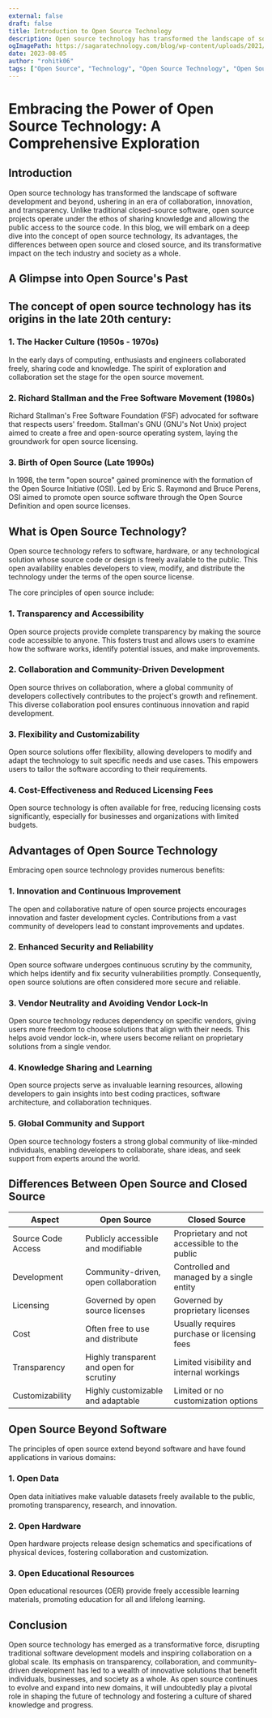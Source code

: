 ```yaml
---
external: false
draft: false
title: Introduction to Open Source Technology
description: Open source technology has transformed the landscape of software development and beyond, ushering in an era of collaboration, innovation, and transparency. Unlike traditional closed-source software, open source projects operate under the ethos of sharing knowledge and allowing the public access to the source code. In this blog, we will embark on a deep dive into the concept of open source technology, its advantages, the differences between open source and closed source, and its transformative impact on the tech industry and society as a whole.
ogImagePath: https://sagaratechnology.com/blog/wp-content/uploads/2021/11/open-source-software.png
date: 2023-08-05
author: "rohitk06"
tags: ["Open Source", "Technology", "Open Source Technology", "Open Source Software", "Open Source Projects", "Open Source Definition", "Open Source Licenses", "Open Source Technology Advantages", "Open Source Technology Benefits", "Open Source Technology Differences", "Open Source Technology vs Closed Source", "Open Source Technology Beyond Software", "Open Data", "Open Hardware", "Open Educational Resources"]
---
```




# Embracing the Power of Open Source Technology: A Comprehensive Exploration


## Introduction

Open source technology has transformed the landscape of software development and beyond, ushering in an era of collaboration, innovation, and transparency. Unlike traditional closed-source software, open source projects operate under the ethos of sharing knowledge and allowing the public access to the source code. In this blog, we will embark on a deep dive into the concept of open source technology, its advantages, the differences between open source and closed source, and its transformative impact on the tech industry and society as a whole.

## A Glimpse into Open Source's Past
## The concept of open source technology has its origins in the late 20th century:

### 1. The Hacker Culture (1950s - 1970s)
In the early days of computing, enthusiasts and engineers collaborated freely, sharing code and knowledge. The spirit of exploration and collaboration set the stage for the open source movement.

### 2. Richard Stallman and the Free Software Movement (1980s)
Richard Stallman's Free Software Foundation (FSF) advocated for software that respects users' freedom. Stallman's GNU (GNU's Not Unix) project aimed to create a free and open-source operating system, laying the groundwork for open source licensing.

### 3. Birth of Open Source (Late 1990s)
In 1998, the term "open source" gained prominence with the formation of the Open Source Initiative (OSI). Led by Eric S. Raymond and Bruce Perens, OSI aimed to promote open source software through the Open Source Definition and open source licenses.
## What is Open Source Technology?

Open source technology refers to software, hardware, or any technological solution whose source code or design is freely available to the public. This open availability enables developers to view, modify, and distribute the technology under the terms of the open source license.

The core principles of open source include:

### 1. Transparency and Accessibility

Open source projects provide complete transparency by making the source code accessible to anyone. This fosters trust and allows users to examine how the software works, identify potential issues, and make improvements.

### 2. Collaboration and Community-Driven Development

Open source thrives on collaboration, where a global community of developers collectively contributes to the project's growth and refinement. This diverse collaboration pool ensures continuous innovation and rapid development.

### 3. Flexibility and Customizability

Open source solutions offer flexibility, allowing developers to modify and adapt the technology to suit specific needs and use cases. This empowers users to tailor the software according to their requirements.

### 4. Cost-Effectiveness and Reduced Licensing Fees

Open source technology is often available for free, reducing licensing costs significantly, especially for businesses and organizations with limited budgets.

## Advantages of Open Source Technology

Embracing open source technology provides numerous benefits:

### 1. Innovation and Continuous Improvement

The open and collaborative nature of open source projects encourages innovation and faster development cycles. Contributions from a vast community of developers lead to constant improvements and updates.

### 2. Enhanced Security and Reliability

Open source software undergoes continuous scrutiny by the community, which helps identify and fix security vulnerabilities promptly. Consequently, open source solutions are often considered more secure and reliable.

### 3. Vendor Neutrality and Avoiding Vendor Lock-In

Open source technology reduces dependency on specific vendors, giving users more freedom to choose solutions that align with their needs. This helps avoid vendor lock-in, where users become reliant on proprietary solutions from a single vendor.

### 4. Knowledge Sharing and Learning

Open source projects serve as invaluable learning resources, allowing developers to gain insights into best coding practices, software architecture, and collaboration techniques.

### 5. Global Community and Support

Open source technology fosters a strong global community of like-minded individuals, enabling developers to collaborate, share ideas, and seek support from experts around the world.

## Differences Between Open Source and Closed Source

| Aspect                | Open Source                                  | Closed Source                                |
|-----------------------|----------------------------------------------|----------------------------------------------|
| Source Code Access    | Publicly accessible and modifiable          | Proprietary and not accessible to the public|
| Development          | Community-driven, open collaboration        | Controlled and managed by a single entity   |
| Licensing             | Governed by open source licenses             | Governed by proprietary licenses            |
| Cost                  | Often free to use and distribute             | Usually requires purchase or licensing fees |
| Transparency          | Highly transparent and open for scrutiny    | Limited visibility and internal workings    |
| Customizability       | Highly customizable and adaptable           | Limited or no customization options         |

## Open Source Beyond Software

The principles of open source extend beyond software and have found applications in various domains:

### 1. Open Data

Open data initiatives make valuable datasets freely available to the public, promoting transparency, research, and innovation.

### 2. Open Hardware

Open hardware projects release design schematics and specifications of physical devices, fostering collaboration and customization.

### 3. Open Educational Resources

Open educational resources (OER) provide freely accessible learning materials, promoting education for all and lifelong learning.

## Conclusion

Open source technology has emerged as a transformative force, disrupting traditional software development models and inspiring collaboration on a global scale. Its emphasis on transparency, collaboration, and community-driven development has led to a wealth of innovative solutions that benefit individuals, businesses, and society as a whole. As open source continues to evolve and expand into new domains, it will undoubtedly play a pivotal role in shaping the future of technology and fostering a culture of shared knowledge and progress.
